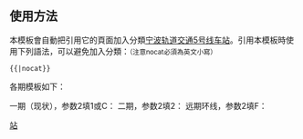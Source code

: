 <includeonly><!-- 在這裡加入模板的保護標識 --></includeonly><noinclude>{{template doc page viewed directly}}</noinclude>

==使用方法==
本模板會自動把引用它的頁面加入分類[[:Category:宁波轨道交通5号线车站|宁波轨道交通5号线车站]]。引用本模板時使用下列語法，可以避免加入分類：<small>（注意nocat必須為英文小寫）</small>
 <nowiki>{{</nowiki>{{PAGENAME}}<nowiki>|nocat}}</nowiki>

各期模板如下：

一期（现状），参数2填1或C：
{{宁波轨道交通5号线|nocat|1}}
二期，参数2填2：
{{宁波轨道交通5号线|nocat|2}}
远期环线，参数2填F：
{{宁波轨道交通5号线|nocat|F}}
<includeonly>
[[Category:宁波轨道交通模板|站]]
</includeonly>